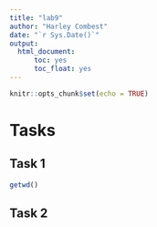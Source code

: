 ---
title: "lab9"
author: "Harley Combest"
date: "`r Sys.Date()`"
output:
  html_document:
      toc: yes
      toc_float: yes
---


```{r setup, include=FALSE}
knitr::opts_chunk$set(echo = TRUE)
```

# Tasks


## Task 1

```{r}
getwd()
```

## Task 2

```{r}

```

